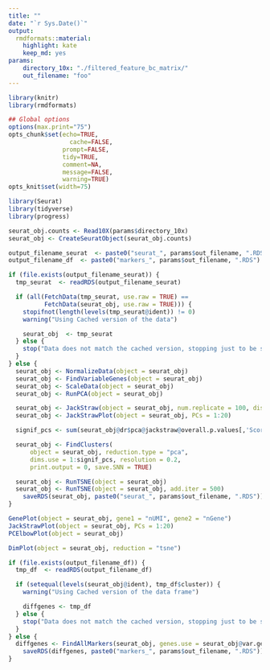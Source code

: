 ```yaml
---
title: ""
date: "`r Sys.Date()`"
output:
  rmdformats::material:
    highlight: kate
    keep_md: yes
params:
    directory_10x: "./filtered_feature_bc_matrix/"
    out_filename: "foo"
---
```



```r
library(knitr)
library(rmdformats)

## Global options
options(max.print="75")
opts_chunk$set(echo=TRUE,
	             cache=FALSE,
               prompt=FALSE,
               tidy=TRUE,
               comment=NA,
               message=FALSE,
               warning=TRUE)
opts_knit$set(width=75)
```


```r
library(Seurat)
library(tidyverse)
library(progress)
```


```r
seurat_obj.counts <- Read10X(params$directory_10x)
seurat_obj <- CreateSeuratObject(seurat_obj.counts)

output_filename_seurat  <- paste0("seurat_", params$out_filename, ".RDS")
output_filename_df  <- paste0("markers_", params$out_filename, ".RDS")

if (file.exists(output_filename_seurat)) {
  tmp_seurat  <- readRDS(output_filename_seurat)

  if (all(FetchData(tmp_seurat, use.raw = TRUE) == 
          FetchData(seurat_obj, use.raw = TRUE))) {
    stopifnot(length(levels(tmp_seurat@ident)) != 0)
    warning("Using Cached version of the data")

    seurat_obj  <- tmp_seurat
  } else {
    stop("Data does not match the cached version, stopping just to be safe")
  }
} else {
  seurat_obj <- NormalizeData(object = seurat_obj)
  seurat_obj <- FindVariableGenes(object = seurat_obj)
  seurat_obj <- ScaleData(object = seurat_obj)
  seurat_obj <- RunPCA(object = seurat_obj)

  seurat_obj <- JackStraw(object = seurat_obj, num.replicate = 100, display.progress = FALSE)
  seurat_obj <- JackStrawPlot(object = seurat_obj, PCs = 1:20)

  signif_pcs <- sum(seurat_obj@dr$pca@jackstraw@overall.p.values[,'Score'] < 0.01)

  seurat_obj <- FindClusters(
      object = seurat_obj, reduction.type = "pca",
      dims.use = 1:signif_pcs, resolution = 0.2,
      print.output = 0, save.SNN = TRUE)

  seurat_obj <- RunTSNE(object = seurat_obj)
  seurat_obj <- RunTSNE(object = seurat_obj, add.iter = 500)
	saveRDS(seurat_obj, paste0("seurat_", params$out_filename, ".RDS"))
}

GenePlot(object = seurat_obj, gene1 = "nUMI", gene2 = "nGene")
JackStrawPlot(object = seurat_obj, PCs = 1:20)
PCElbowPlot(object = seurat_obj)
```

```r
DimPlot(object = seurat_obj, reduction = "tsne")
```

```r
if (file.exists(output_filename_df)) {
  tmp_df  <- readRDS(output_filename_df)

  if (setequal(levels(seurat_obj@ident), tmp_df$cluster)) {
    warning("Using Cached version of the data frame")

    diffgenes <- tmp_df
  } else {
    stop("Data does not match the cached version, stopping just to be safe - Data Frame")
  }
} else {
  diffgenes <- FindAllMarkers(seurat_obj, genes.use = seurat_obj@var.genes)
	saveRDS(diffgenes, paste0("markers_", params$out_filename, ".RDS"))
}

```
